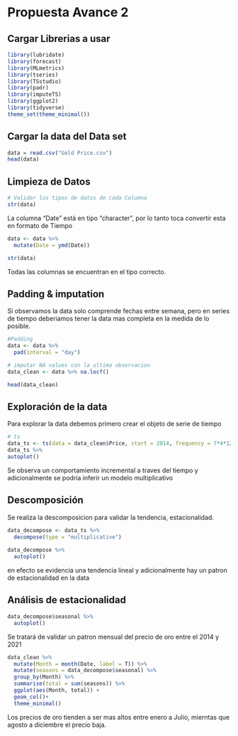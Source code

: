 # Propuesta Avance 2

## Cargar Librerias a usar
```r
library(lubridate) 
library(forecast) 
library(MLmetrics) 
library(tseries) 
library(TSstudio) 
library(padr) 
library(imputeTS)
library(ggplot2)
library(tidyverse)
theme_set(theme_minimal())
```
## Cargar la data del Data set
```r
data = read.csv("Gold Price.csv")
head(data)
```
## Limpieza de Datos
```r
# Validar los tipos de datos de cada Columna
str(data)
```
La columna "Date" está en tipo "character", por lo tanto toca convertir esta en formato de Tiempo

```r
data <- data %>% 
  mutate(Date = ymd(Date))

str(data)
```
Todas las columnas se encuentran en el tipo correcto. 

## Padding & imputation
Si observamos la data solo comprende fechas entre semana, pero en series de tiempo deberiamos tener la data mas completa en la medida de lo posible.
```r
#Padding
data <- data %>% 
  pad(interval = "day") 

# imputar NA values con la ultima observacion
data_clean <- data %>% na.locf()

head(data_clean)
```
## Exploración de la data
Para explorar la data debemos primero crear el objeto de serie de tiempo
```r
# ts
data_ts <- ts(data = data_clean$Price, start = 2014, frequency = 7*4*12)
data_ts %>% 
autoplot()
```
Se observa un comportamiento incremental a traves del tiempo y adicionalmente se podria inferir un modelo multiplicativo

## Descomposición
Se realiza la descomposicion para validar la tendencia, estacionalidad.
```r
data_decompose <- data_ts %>% 
  decompose(type = "multiplicative")
  
data_decompose %>% 
  autoplot()
```
en efecto se evidencia una tendencia lineal y adicionalmente hay un patron de estacionalidad en la data

## Análisis de estacionalidad

```r
data_decompose$seasonal %>% 
  autoplot()
```
Se tratará de validar un patron mensual del precio de oro entre el 2014 y 2021

```r
data_clean %>% 
  mutate(Month = month(Date, label = T)) %>% 
  mutate(seasons = data_decompose$seasonal) %>% 
  group_by(Month) %>% 
  summarise(total = sum(seasons)) %>%   
  ggplot(aes(Month, total)) +
  geom_col()+
  theme_minimal()
```
Los precios de oro tienden a ser mas altos entre enero a Julio, mierntas que agosto a diciembre el precio baja.
